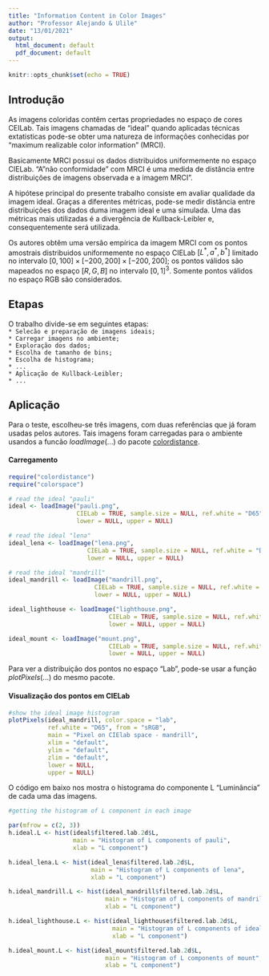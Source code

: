 ```yaml
---
title: "Information Content in Color Images"
author: "Professor Alejando & Ulile"
date: "13/01/2021"
output:
  html_document: default
  pdf_document: default
---
```


```r
knitr::opts_chunk$set(echo = TRUE)
```

## Introdução

As imagens coloridas contêm certas propriedades no espaço de cores CEILab. Tais imagens chamadas de "ideal" quando aplicadas técnicas extatisticas pode-se obter uma natureza de informações conhecidas por "maximum realizable color information" (MRCI).

Basicamente MRCI possui os dados distribuidos uniformemente no espaço CIELab. "A "não conformidade" com MRCI é uma medida de distância entre distribuições de imagens observada e a imagem MRCI".

A hipótese principal do presente trabalho consiste em avaliar qualidade da imagem ideal. Graças a diferentes métricas, pode-se medir distância entre distribuições dos dados duma imagem ideal e uma simulada. Uma das métricas mais utilizadas é a divergência de Kullback-Leibler e, consequentemente será utilizada.

Os autores obtêm uma versão empírica da imagem MRCI com os pontos amostrais distribuidos uniformemente no espaço CIELab $[L^*, a^*, b^*]$ limitado no intervalo $[0,100]\times [−200,200]\times [−200,200]$; os pontos válidos são mapeados no espaço $[R, G, B]$ no intervalo $[0, 1]^3$. Somente pontos válidos no espaço RGB são considerados.

## Etapas  
   
O trabalho divide-se em seguintes etapas:   
`* Selecão e preparação de imagens ideais;`     
`* Carregar imagens no ambiente;`   
`* Exploração dos dados;`   
`* Escolha de tamanho de bins;`   
`* Escolha de histograma;`   
`* ...`   
`* Aplicação de Kullback-Leibler;`   
``* ...``   

## Aplicação

Para o teste, escolheu-se três imagens, com duas referências que já foram usadas pelos autores. Tais imagens foram carregadas para o ambiente usandos a funcão $loadImage(...)$ do pacote [colordistance]([https://cran.r-project.org/web/packages/colordistance/vignettes/color-spaces.html]).

#### Carregamento
```r
require("colordistance")
require("colorspace")

# read the ideal "pauli"
ideal <- loadImage("pauli.png", 
                   CIELab = TRUE, sample.size = NULL, ref.white = "D65",
                   lower = NULL, upper = NULL)

# read the ideal "lena"
ideal_lena <- loadImage("lena.png", 
                      CIELab = TRUE, sample.size = NULL, ref.white = "D65",
                      lower = NULL, upper = NULL)

# read the ideal "mandrill"
ideal_mandrill <- loadImage("mandrill.png", 
                        CIELab = TRUE, sample.size = NULL, ref.white = "D65",
                        lower = NULL, upper = NULL)

ideal_lighthouse <- loadImage("lighthouse.png", 
                            CIELab = TRUE, sample.size = NULL, ref.white = "D65",
                            lower = NULL, upper = NULL)

ideal_mount <- loadImage("mount.png", 
                            CIELab = TRUE, sample.size = NULL, ref.white = "D65",
                            lower = NULL, upper = NULL)
```

Para ver a distribuição dos pontos no espaço "Lab", pode-se usar a função $plotPixels(...)$ do mesmo pacote.

#### Visualização dos pontos em CIELab
```r
#show the ideal image histogram
plotPixels(ideal_mandrill, color.space = "lab",
           ref.white = "D65", from = "sRGB",
           main = "Pixel on CIElab space - mandrill",
           xlim = "default",
           ylim = "default",
           zlim = "default", 
           lower = NULL,
           upper = NULL)
```

O código em baixo nos mostra o histograma do componente L "Luminância" de cada uma das imagens.

```r
#getting the histogram of L component in each image

par(mfrow = c(2, 3))
h.ideal.L <- hist(ideal$filtered.lab.2d$L, 
                  main = "Histogram of L components of pauli",
                  xlab = "L component")

h.ideal_lena.L <- hist(ideal_lena$filtered.lab.2d$L,
                       main = "Histogram of L components of lena",
                       xlab = "L component")

h.ideal_mandrill.L <- hist(ideal_mandrill$filtered.lab.2d$L, 
                           main = "Histogram of L components of mandrill", 
                           xlab = "L component")

h.ideal_lighthouse.L <- hist(ideal_lighthouse$filtered.lab.2d$L, 
                             main = "Histogram of L components of ideal_lighthouse", 
                             xlab = "L component")

h.ideal_mount.L <- hist(ideal_mount$filtered.lab.2d$L, 
                           main = "Histogram of L components of mount", 
                           xlab = "L component")
```